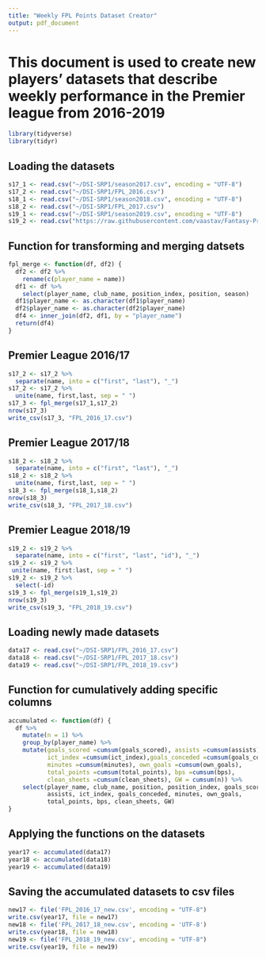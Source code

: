 ```yaml
---
title: "Weekly FPL Points Dataset Creator"
output: pdf_document
---
```



# This document is used to create new players' datasets that describe weekly performance in the Premier league from 2016-2019

```r
library(tidyverse)
library(tidyr)
```

## Loading the datasets

```r
s17_1 <- read.csv("~/DSI-SRP1/season2017.csv", encoding = "UTF-8")
s17_2 <- read.csv("~/DSI-SRP1/FPL_2016.csv")
s18_1 <- read.csv("~/DSI-SRP1/season2018.csv", encoding = "UTF-8")
s18_2 <- read.csv("~/DSI-SRP1/FPL_2017.csv")
s19_1 <- read.csv("~/DSI-SRP1/season2019.csv", encoding = "UTF-8")
s19_2 <- read.csv("https://raw.githubusercontent.com/vaastav/Fantasy-Premier-League/master/data/2018-19/gws/merged_gw.csv")
```

## Function for transforming and merging datsets

```r
fpl_merge <- function(df, df2) {
  df2 <- df2 %>% 
    rename(c(player_name = name))
  df1 <- df %>% 
    select(player_name, club_name, position_index, position, season)
  df1$player_name <- as.character(df1$player_name)
  df2$player_name <- as.character(df2$player_name)
  df4 <- inner_join(df2, df1, by = "player_name")
  return(df4)
}

```

## Premier League 2016/17

```r
s17_2 <- s17_2 %>% 
  separate(name, into = c("first", "last"), "_")
s17_2 <- s17_2 %>% 
  unite(name, first,last, sep = " ")
s17_3 <- fpl_merge(s17_1,s17_2)
nrow(s17_3)
write_csv(s17_3, "FPL_2016_17.csv")
```


## Premier League 2017/18
```r
s18_2 <- s18_2 %>% 
  separate(name, into = c("first", "last"), "_")
s18_2 <- s18_2 %>% 
  unite(name, first,last, sep = " ")
s18_3 <- fpl_merge(s18_1,s18_2)
nrow(s18_3)
write_csv(s18_3, "FPL_2017_18.csv")
```

## Premier League 2018/19

```r
s19_2 <- s19_2 %>% 
  separate(name, into = c("first", "last", "id"), "_")
s19_2 <- s19_2 %>% 
 unite(name, first:last, sep = " ")
s19_2 <- s19_2 %>% 
  select(-id)
s19_3 <- fpl_merge(s19_1,s19_2)
nrow(s19_3)
write_csv(s19_3, "FPL_2018_19.csv")

```

## Loading newly made datasets

```r
data17 <- read.csv("~/DSI-SRP1/FPL_2016_17.csv")
data18 <- read.csv("~/DSI-SRP1/FPL_2017_18.csv")
data19 <- read.csv("~/DSI-SRP1/FPL_2018_19.csv")
```

## Function for cumulatively adding specific columns

```r
accumulated <- function(df) {
  df %>%
    mutate(n = 1) %>% 
    group_by(player_name) %>% 
    mutate(goals_scored =cumsum(goals_scored), assists =cumsum(assists),
           ict_index =cumsum(ict_index),goals_conceded =cumsum(goals_conceded),
           minutes =cumsum(minutes), own_goals =cumsum(own_goals), 
           total_points =cumsum(total_points), bps =cumsum(bps),
           clean_sheets =cumsum(clean_sheets), GW = cumsum(n)) %>% 
    select(player_name, club_name, position, position_index, goals_scored,
           assists, ict_index, goals_conceded, minutes, own_goals,
           total_points, bps, clean_sheets, GW)
}
```

## Applying the functions on the datasets

```r
year17 <- accumulated(data17)
year18 <- accumulated(data18)
year19 <- accumulated(data19)
```

## Saving the accumulated datasets to csv files

```r
new17 <- file('FPL_2016_17_new.csv', encoding = "UTF-8")
write.csv(year17, file = new17)
new18 <- file('FPL_2017_18_new.csv', encoding = 'UTF-8')
write.csv(year18, file = new18)
new19 <- file('FPL_2018_19_new.csv', encoding = "UTF-8")
write.csv(year19, file = new19)
```

